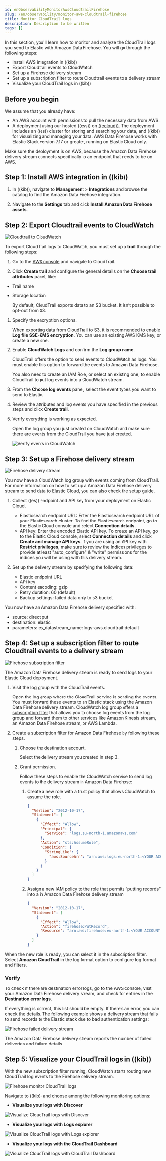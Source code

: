 ```yaml
---
id: enObservabilityMonitorAwsCloudtrailFirehose
slug: /en/observability/monitor-aws-cloudtrail-firehose
title: Monitor CloudTrail logs
description: Description to be written
tags: []
---
```


<div id="monitor-aws-cloudtrail-firehose"></div>

In this section, you'll learn how to monitor and analyze the CloudTrail logs you send to Elastic with Amazon Data Firehose. You will go through the following steps:

- Install AWS integration in ((kib))
- Export Cloudtrail events to CloudWatch
- Set up a Firehose delivery stream
- Set up a subscription filter to route Cloudtrail events to a delivery stream
- Visualize your CloudTrail logs in ((kib))

<div id="firehose-cloudtrail-prerequisites"></div>

## Before you begin

We assume that you already have:

- An AWS account with permissions to pull the necessary data from AWS.
- A deployment using our hosted ((ess)) on [((ecloud))](((ess-trial))). The deployment includes an ((es)) cluster for storing and searching your data, and ((kib)) for visualizing and managing your data. AWS Data Firehose works with Elastic Stack version 7.17 or greater, running on Elastic Cloud only.

<DocCallOut title="Important" color="warning">
Make sure the deployment is on AWS, because the Amazon Data Firehose delivery stream connects specifically to an endpoint that needs to be on AWS.
</DocCallOut>

<div id="firehose-cloudtrail-step-one"></div>

## Step 1: Install AWS integration in ((kib))

1. In ((kib)), navigate to **Management** > **Integrations** and browse the catalog to find the Amazon Data Firehose integration.

1. Navigate to the **Settings** tab and click **Install Amazon Data Firehose assets**.

<div id="firehose-cloudtrail-step-two"></div>

## Step 2: Export Cloudtrail events to CloudWatch

![Cloudtrail to CloudWatch](images/firehose-cloudtrail-cloudwatch.png)

To export CloudTrail logs to CloudWatch, you must set up a **trail** through the following steps:

1. Go to the [AWS console](https://console.aws.amazon.com/) and navigate to CloudTrail.

1. Click **Create trail** and configure the general details on the **Choose trail attributes** panel, like:

* Trail name
* Storage location

    By default, CloudTrail exports data to an S3 bucket. It isn’t possible to opt-out from S3.

1. Specify the encryption options.

    When exporting data from CloudTrail to S3, it is recommended to enable
    **Log file SSE-KMS encryption**. You can use an existing AWS KMS key, or create a new one.

1. Enable **CloudWatch Logs** and confirm the **Log group name**.

    CloudTrail offers the option to send events to CloudWatch as logs. You
    must enable this option to forward the events to Amazon Data Firehose.

    You also need to create an IAM Role, or select an existing one, to enable CloudTrail to put log events into a CloudWatch stream.

1. From the **Choose log events** panel, select the event types you want to send to Elastic.

1. Review the attributes and log events you have specified in the previous steps and click **Create trail**.

1. Verify everything is working as expected.

    Open the log group you just created on CloudWatch and make sure there are events from the CloudTrail you have just created.

    ![Verify events in CloudWatch](images/firehose-verify-events-cloudwatch.png)

<div id="firehose-cloudtrail-step-three"></div>

## Step 3: Set up a Firehose delivery stream

![Firehose delivery stream](images/firehose-delivery-stream.png)

You now have a CloudWatch log group with events coming from CloudTrail.
For more information on how to set up a Amazon Data Firehose delivery stream to send data to Elastic Cloud, you can also check the <DocLink id="enObservabilityMonitorAwsFirehose">setup guide</DocLink>.

1. Collect ((es)) endpoint and API key from your deployment on Elastic Cloud.

    - Elasticsearch endpoint URL: Enter the Elasticsearch endpoint URL of your Elasticsearch cluster. To find the Elasticsearch endpoint, go to the Elastic Cloud console and select **Connection details**.
    - API key: Enter the encoded Elastic API key. To create an API key, go to the Elastic Cloud console, select **Connection details** and click **Create and manage API keys**. If you are using an API key with **Restrict privileges**, make sure to review the Indices privileges to provide at least "auto_configure" & "write" permissions for the indices you will be using with this delivery stream.

1. Set up the delivery stream by specifying the following data:

    - Elastic endpoint URL
    - API key
    - Content encoding: gzip
    - Retry duration: 60 (default)
    - Backup settings: failed data only to s3 bucket

You now have an Amazon Data Firehose delivery specified with:

- source: direct put
- destination: elastic
- parameters: es_datastream_name: logs-aws.cloudtrail-default

<div id="firehose-cloudtrail-step-four"></div>

## Step 4: Set up a subscription filter to route Cloudtrail events to a delivery stream

![Firehose subscription filter](images/firehose-subscription-filter.png)

The Amazon Data Firehose delivery stream is ready to send logs to your Elastic Cloud deployment.

1. Visit the log group with the CloudTrail events.

    Open the log group where the CloudTrail service is sending the
    events. You must forward these events to an Elastic stack using the
    Amazon Data Firehose delivery stream. CloudWatch log group offers a
    [subscription filter](https://docs.aws.amazon.com/AmazonCloudWatch/latest/logs/Subscriptions.html) that allows you to choose log events from the log group and forward them to other services like Amazon Kinesis stream, an Amazon Data Firehose stream, or AWS Lambda.

1. Create a subscription filter for Amazon Data Firehose by following these steps.

    1. Choose the destination account.

        Select the delivery stream you created in step 3.

    1. Grant permission.

        Follow these steps to enable the CloudWatch service to send log events to the delivery stream in Amazon Data Firehose:

        1. Create a new role with a trust policy that allows CloudWatch to assume the role.

            ```json
            {
              "Version": "2012-10-17",
              "Statement": [
                {
                  "Effect": "Allow",
                  "Principal": {
                    "Service": "logs.eu-north-1.amazonaws.com"
                  },
                  "Action": "sts:AssumeRole",
                  "Condition": {
                    "StringLike": {
                      "aws:SourceArn": "arn:aws:logs:eu-north-1:<YOUR ACCOUNT ID>:*"
                    }
                  }
                }
              ]
            }
            ```

        1. Assign a new IAM policy to the role that permits ”putting records” into a
            in Amazon Data Firehose delivery stream.

            ```json
            {
              "Version": "2012-10-17",
              "Statement": [
                {
                  "Effect": "Allow",
                  "Action": "firehose:PutRecord",
                  "Resource": "arn:aws:firehose:eu-north-1:<YOUR ACCOUNT ID>:deliverystream/mbranca-dev-cloudtrail-logs"
                }
              ]
            }
            ```

When the new role is ready, you can select it in the subscription filter. Select **Amazon CloudTrail** in the log format option to configure log format and filters.

<div id="verify"></div>

### Verify

To check if there are destination error logs, go to the AWS console, visit your Amazon Data Firehose delivery stream, and check for entries in the **Destination error logs**.

If everything is correct, this list should be empty. If there’s an
error, you can check the details. The following example shows a delivery stream that fails to send records to the Elastic stack due to bad authentication settings:

![Firehose failed delivery stream](images/firehose-failed-delivery-stream.png)

The Amazon Data Firehose delivery stream reports the number of failed deliveries and failure details.

<div id="firehose-cloudtrail-step-five"></div>

## Step 5: Visualize your CloudTrail logs in ((kib))

With the new subscription filter running, CloudWatch starts routing new
CloudTrail log events to the Firehose delivery stream.

![Firehose monitor CloudTrail logs](images/firehose-monitor-cloudtrail-logs.png)

Navigate to ((kib)) and choose among the following monitoring options:

- **Visualize your logs with Discover**

![Visualize CloudTrail logs with Disocver](images/firehose-cloudtrail-discover.png)

- **Visualize your logs with Logs explorer**

![Visualize CloudTrail logs with Logs explorer](images/firehose-cloudtrail-logsexplorer.png)

- **Visualize your logs with the CloudTrail Dashboard**

![Visualize CloudTrail logs with CloudTrail Dashboard](images/firehose-cloudtrail-dashboard.png)
